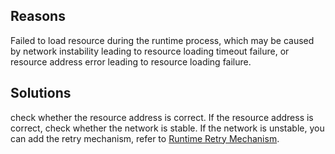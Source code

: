 
<ErrorCodeTitle code='RUNTIME-008'/>

## Reasons

Failed to load resource during the runtime process, which may be caused by network instability leading to resource loading timeout failure, or resource address error leading to resource loading failure.


## Solutions

check whether the resource address is correct. If the resource address is correct, check whether the network is stable. If the network is unstable, you can add the retry mechanism, refer to [Runtime Retry Mechanism](/plugin/plugins/retry-plugin.html).
